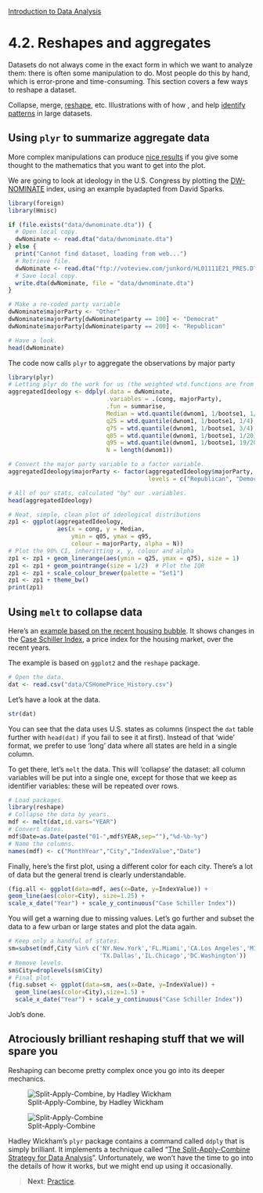 <style>@import url(style.css);</style>
[Introduction to Data Analysis](index.html "Course index")

# 4.2. Reshapes and aggregates

Datasets do not always come in the exact form in which we want to analyze them: there is often some manipulation to do. Most people do this by hand, which is error-prone and time-consuming. This section covers a few ways to reshape a dataset.

Collapse, merge, [reshape](http://is-r.tumblr.com/post/34556058683/ggtutorial-day-1-using-reshape), etc. Illustrations with  of how , and help [identify patterns](http://is-r.tumblr.com/post/34288940225/congressional-ideology-by-state) in large datasets.

<!-- ## Calculations by groups

 https://gastonsanchez.wordpress.com/2012/06/28/5-ways-to-do-some-calculation-by-groups/ -->

## Using `plyr` to summarize aggregate data

More complex manipulations can produce [nice results](http://is-r.tumblr.com/post/33765462561/the-distribution-of-ideology-in-the-u-s-house-with) if you give some thought to the mathematics that you want to get into the plot.

We are going to look at ideology in the U.S. Congress by plotting the [DW-NOMINATE](http://voteview.org/dwnominate.asp) index, using an example byadapted from David Sparks.

```r
library(foreign)
library(Hmisc)

if (file.exists("data/dwnominate.dta")) {
  # Open local copy.
  dwNominate <- read.dta("data/dwnominate.dta")
} else {
  print("Cannot find dataset, loading from web...")
  # Retrieve file.
  dwNominate <- read.dta("ftp://voteview.com/junkord/HL01111E21_PRES.DTA")
  # Save local copy.
  write.dta(dwNominate, file = "data/dwnominate.dta")
}

# Make a re-coded party variable
dwNominate$majorParty <- "Other"
dwNominate$majorParty[dwNominate$party == 100] <- "Democrat"
dwNominate$majorParty[dwNominate$party == 200] <- "Republican"

# Have a look.
head(dwNominate)
```

The code now calls `plyr` to aggregate the observations by major party 

```r
library(plyr)
# Letting plyr do the work for us (the weighted wtd.functions are from Hmisc)
aggregatedIdeology <- ddply(.data = dwNominate,
                            .variables = .(cong, majorParty),
                            .fun = summarise,
                            Median = wtd.quantile(dwnom1, 1/bootse1, 1/2),
                            q25 = wtd.quantile(dwnom1, 1/bootse1, 1/4),
                            q75 = wtd.quantile(dwnom1, 1/bootse1, 3/4),
                            q05 = wtd.quantile(dwnom1, 1/bootse1, 1/20),
                            q95 = wtd.quantile(dwnom1, 1/bootse1, 19/20),
                            N = length(dwnom1))

# Convert the major party variable to a factor variable.
aggregatedIdeology$majorParty <- factor(aggregatedIdeology$majorParty,
                                        levels = c("Republican", "Democrat", "Other"))

# All of our stats, calculated "by" our .variables.
head(aggregatedIdeology)
```

```r
# Neat, simple, clean plot of ideological distributions
zp1 <- ggplot(aggregatedIdeology,
              aes(x = cong, y = Median,
                  ymin = q05, ymax = q95,
                  colour = majorParty, alpha = N))
# Plot the 90% CI, inheritting x, y, colour and alpha
zp1 <- zp1 + geom_linerange(aes(ymin = q25, ymax = q75), size = 1)
zp1 <- zp1 + geom_pointrange(size = 1/2)  # Plot the IQR
zp1 <- zp1 + scale_colour_brewer(palette = "Set1")
zp1 <- zp1 + theme_bw()
print(zp1)
```

<!-- This example is about [Congressional ideology](http://research.bshor.com/2012/10/31/scoring-the-2012-congressional-candidates/). -->

## Using `melt` to collapse data

Here's an [example based on the recent housing bubble](http://www.decisionsciencenews.com/2011/03/17/the-housing-bubble-by-city/). It shows changes in the [Case Schiller Index](http://www.standardandpoors.com/indices/sp-case-shiller-home-price-indices/en/us/), a price index for the housing market, over the recent years.

The example is based on `ggplot2` and the `reshape` package.

```r
# Open the data.
dat <- read.csv("data/CSHomePrice_History.csv")
```

Let's have a look at the data.

```r
str(dat)
```

You can see that the data uses U.S. states as columns (inspect the `dat` table further with `head(dat)` if you fail to see it at first). Instead of that 'wide' format, we prefer to use 'long' data where all states are held in a single column.

To get there, let's `melt` the data. This will 'collapse' the dataset: all column variables will be put into a single one, except for those that we keep as identifier variables: these will be repeated over rows.

```r
# Load packages.
library(reshape)
# Collapse the data by years.
mdf <- melt(dat,id.vars="YEAR")
# Convert dates.
mdf$Date=as.Date(paste("01-",mdf$YEAR,sep=""),"%d-%b-%y")
# Name the columns.
names(mdf) <- c("MonthYear","City","IndexValue","Date")
```

Finally, here's the first plot, using a different color for each city. There's a lot of data but the general trend is clearly understandable.

```r
(fig.all <- ggplot(data=mdf, aes(x=Date, y=IndexValue)) +
geom_line(aes(color=City), size=1.25) +
scale_x_date("Year") + scale_y_continuous("Case Schiller Index"))
```

You will get a warning due to missing values. Let's go further and subset the data to a few urban or large states and plot the data again.

```r
# Keep only a handful of states.
sm=subset(mdf,City %in% c('NY.New.York','FL.Miami','CA.Los Angeles','MI.Detroit',
                          'TX.Dallas','IL.Chicago','DC.Washington'))
# Remove levels.
sm$City=droplevels(sm$City)
# Final plot.
(fig.subset <- ggplot(data=sm, aes(x=Date, y=IndexValue)) +
  geom_line(aes(color=City),size=1.5) +
  scale_x_date("Year") + scale_y_continuous("Case Schiller Index"))
```

Job's done.

## Atrociously brilliant reshaping stuff that we will spare you

Reshaping can become pretty complex once you go into its deeper mechanics.

![Split-Apply-Combine, by Hadley Wickham](images/split-apply-combine-wickham.png)

![Split-Apply-Combine](images/split-apply-combine-shalizi.png)

Hadley Wickham's `plyr` package contains a command called `ddply` that is simply brilliant. It implements a technique called "[The Split-Apply-Combine Strategy for Data
Analysis](http://www.jstatsoft.org/v40/i01/paper)". Unfortunately, we won't have the time to go into the details of how it works, but we might end up using it occasionally.

<!-- copy below to 4.2:

For our purposes, scraping is the idea of taking information from online sources and to process it into a dataset. [Zarino Zappia](https://scraperwiki.com/profiles/zarino/), the creator of the ScraperWiki website, has written great examples of such scrapers in the Python programming language, as with his [scraper of Occupy protest locations](https://scraperwiki.com/scrapers/occupy_protest_locations/) (using Wikipedia sources; see also the [chronological map](https://views.scraperwiki.com/run/occupy_protest_locations_1/) based on the data).

Let's replicate one of his examples and scrape the [life expectancy index](http://hdrstats.undp.org/en/indicators/72206.html) calculated by the United Nations. The [Python scraper](https://scraperwiki.com/scrapers/un_life_expectancy_scores/) can be emulated in R at low programming cost.

Examples: scraping [RealClearPolitics](http://is-r.tumblr.com/post/36059986744/gathering-realclearpolitics-polling-trends-with-xml) and [Wikipedia](http://is-r.tumblr.com/post/36945206190/using-xml-to-grab-tables-from-the-web) with `XML`. Read on how scraping and [data APIs](http://stats.stackexchange.com/questions/12670/data-apis-feeds-available-as-packages-in-r) makes [data sociology](http://quanti.hypotheses.org/647/) possible. Here's a nice example: [scraping Craigslist](http://quanti.hypotheses.org/724/) (in French). -->

> __Next__: [Practice](043_practice.html).
